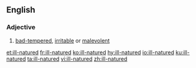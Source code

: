 ==English==

===Adjective===
{{en-adj}}
# [[bad-tempered]], [[irritable]] or [[malevolent]]

[[et:ill-natured]]
[[fr:ill-natured]]
[[ko:ill-natured]]
[[hy:ill-natured]]
[[io:ill-natured]]
[[ku:ill-natured]]
[[ta:ill-natured]]
[[vi:ill-natured]]
[[zh:ill-natured]]